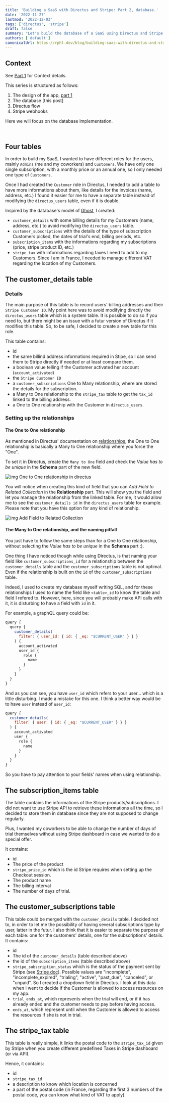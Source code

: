 ```yaml
---
title: 'Building a SaaS with Directus and Stripe: Part 2, database.'
date: '2022-11-27'
lastmod: '2022-12-03'
tags: ['directus', 'stripe']
draft: false
summary: "Let's build the database of a SaaS using Directus and Stripe Billing."
authors: ['default']
canonicalUrl: https://rphl.dev/blog/building-saas-with-directus-and-stripe-part2
---
```


## Context

See [Part 1](https://rphl.dev/blog/building-saas-with-directus-and-stripe-part1) for Context details.

This series is structured as follows:

1. The design of the app, [part 1](https://rphl.dev/blog/building-saas-with-directus-and-stripe-part1)
2. The database [this post]
3. Directus flow
4. Stripe webhooks

Here we will focus on the database implementation.

<TOCInline toc={props.toc} asDisclosure toHeading={3} />
<br />

## Four tables

In order to build my SaaS, I wanted to have different roles for the users, mainly `Admins` (me and my coworkers) and `Customers`.
We have only one single subscription, with a monthly price or an annual one, so I only needed one type of `Customers`.

Once I had created the `Customer` role in Directus, I needed to add a table to have more informations about them, like
details for the invoices (name, address, etc.) I found it easier for me to have a separate table instead of modifying the
`directus_users` table, even if it is doable.

Inspired by the database's model of [Ghost](https://ghost.io), I created:

- `customer_details` with some billing details for my Customers (name, address, etc.) to avoid
  modifying the `directus_users` table.
- `customer_subscriptions` with the details of the type of subscription Customers picked, the dates
  of trial's end, billing periods, etc.
- `subscription_items` with the informations regarding my subscriptions (price, stripe product ID, etc.)
- `stripe_tax` with informations regarding taxes I need to add to my Customers. Since I am in France,
  I needed to manage different VAT regarding the location of my Customers.

## The customer_details table

### Details

The main purpose of this table is to record users' billing addresses and their `Stripe Customer ID`.
My point here was to avoid modifying directly the `directus_users` table which is a system table.
It is possible to do so if you need to, but there might be an issue with a futur version of Directus
if it modifies this table. So, to be safe, I decided to create a new table for this role.

This table contains:

- id
- the same billind address informations required in Stipe, so I can send them to Stripe
  directly if needed or at least compare them.
- a boolean value telling if the Customer activated her account (`account_activated`)
- the `Stripe Customer ID`
- a `customer_subscriptions` One to Many relationship, where are stored the details for the subscription.
- a Many to One relationship to the `stripe_tax` table to get the `tax_id` linked to the billing address.
- a One to One relationship with the Customer in `directus_users`.

### Setting up the relationships

#### The One to One relationship

As mentioned in Directus' documentation on [relationships](https://docs.directus.io/configuration/data-model/relationships.html#many-to-one-m2o),
the One to One relationship is basically a Many to One relationship where you force the "One".

To set it in Directus, create the `Many to One` field and check the _Value has to be unique_ in the **Schema** part of
the new field.

![img One to One relationship in directus](/static/images/one-to-one-relationship.webp)

You will notice when creating this kind of field that you can _Add Field to Related Collection_ in the **Relationship**
part. This will show you the field and let you manage the relationship from the linked table. For me, it would
allow me to see the `customer_details id` in the `directus_users` table for example. Please note that you
have this option for any kind of relationship.

![img Add Field to Related Collection](/static/images/add-field-to-related-collection.webp)

#### The Many to One relationship, and the naming pitfall

You just have to follow the same steps than for a One to One relationship, without selecting the _Value has to be unique_ in the **Schema** part :).

One thing I have noticed though while using Directus, is that naming your field like `customer_subscriptions_id`
for a relationship between the `customer_details` table and the `customer_subscriptions` table is not
optimal. Even if the relationship is built on the `id` of the `customer_subscriptions` table.

Indeed, I used to create my database myself writing SQL, and for these relationships I used to
name the field like `<table>_id` to know the table and field I refered to. However, here, since you will probably
make API calls with it, it is disturbing to have a field with `id` in it.

For example, a graphQL query could be:

```jsx
query {
  query {
    customer_details(
      filter: { user_id: { id: { _eq: "$CURRENT_USER" } } }
    ) {
      account_activated
      user_id {
        role {
          name
        }
      }
    }
  }
}
```

And as you can see, you have `user_id` which refers to your user... which is a little disturbing.
I made a mistake for this one. I think a better way would be to have `user` instead of `user_id`:

```jsx
query {
  customer_details(
    filter: { user: { id: { _eq: "$CURRENT_USER" } } }
  ) {
    account_activated
    user {
      role {
        name
      }
    }
  }
}
```

So you have to pay attention to your fields' names when using relationship.

## The subscription_items table

The table contains the informations of the Stripe products/subscriptions. I did not want to use Stripe API
to retrieve these informations all the time, so I decided to store them in database since they are not
supposed to change regularly.

Plus, I wanted my coworkers to be able to change the number of days of trial themselves without using Stripe dashboard
in case we wanted to do a special offer.

It contains:

- id
- The price of the product
- `stripe_price_id` which is the id Stripe requires when setting up the Checkout session.
- The product name
- The billing interval
- The number of days of trial.

## The customer_subscriptions table

This table could be merged with the `customer_details` table. I decided not to, in order to let me the
possibility of having several subscriptions type by user, latter in the futur. I also think that it is
easier to separate the purpose of each table: one for the customers' details, one for the subscriptions' details.
It contains:

- id
- The id of the `customer_details` (table described above)
- the id of the `subscription_items` (table described above)
- `stripe_subscription_status` which is the status of the payment sent by Stripe
  (see [Stripe doc](https://stripe.com/docs/api/subscriptions/object#subscription_object-status)).
  Possible values are "incomplete", "incomplete_expired", "trialing", "active", "past_due", "canceled",
  or "unpaid". So I created a dropdown field in Directus. I look at this data when I went to decide if
  the Customer is allowed to access resources on my app.
- `trial_ends_at`, which represents when the trial will end, or if it has already ended and the customer
  needs to pay before having access.
- `ends_at`, which represent until when the Customer is allowed to access the resources if she is
  not in trial.

## The stripe_tax table

This table is really simple, it links the postal code to the `stripe_tax_id` given by Stripe when you
create different predefined Taxes in Stripe dashboard (or via API).

Hence, it contains:

- id
- `stripe_tax_id`
- a description to know which location is concerned
- a part of the postal code (in France, regarding the first 3 numbers of the postal code, you can know what
  kind of VAT to apply).
